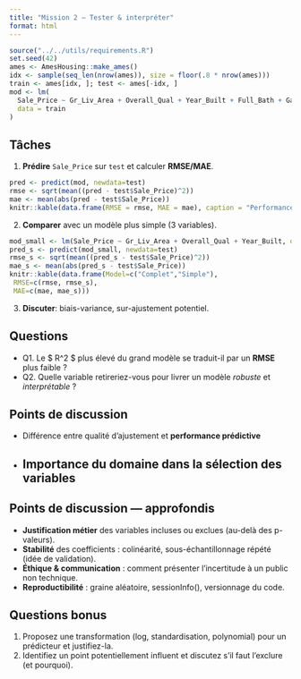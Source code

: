 ```yaml
---
title: "Mission 2 — Tester & interpréter"
format: html
---
```


```r
source("../../utils/requirements.R")
set.seed(42)
ames <- AmesHousing::make_ames()
idx <- sample(seq_len(nrow(ames)), size = floor(.8 * nrow(ames)))
train <- ames[idx, ]; test <- ames[-idx, ]
mod <- lm(
  Sale_Price ~ Gr_Liv_Area + Overall_Qual + Year_Built + Full_Bath + Garage_Cars,
  data = train
)
```

## Tâches
1. **Prédire** `Sale_Price` sur `test` et calculer **RMSE/MAE**.
```r
pred <- predict(mod, newdata=test)
rmse <- sqrt(mean((pred - test$Sale_Price)^2))
mae <- mean(abs(pred - test$Sale_Price))
knitr::kable(data.frame(RMSE = rmse, MAE = mae), caption = "Performance prédictive sur test")
```

2. **Comparer** avec un modèle plus simple (3 variables).
```r
mod_small <- lm(Sale_Price ~ Gr_Liv_Area + Overall_Qual + Year_Built, data=train)
pred_s <- predict(mod_small, newdata=test)
rmse_s <- sqrt(mean((pred_s - test$Sale_Price)^2))
mae_s <- mean(abs(pred_s - test$Sale_Price))
knitr::kable(data.frame(Model=c("Complet","Simple"),
 RMSE=c(rmse, rmse_s),
 MAE=c(mae, mae_s)))
```

3. **Discuter**: biais-variance, sur-ajustement potentiel.

## Questions
- Q1. Le $ R^2 $ plus élevé du grand modèle se traduit-il par un **RMSE** plus faible ?
- Q2. Quelle variable retireriez-vous pour livrer un modèle *robuste* et *interprétable* ?

## Points de discussion
- Différence entre qualité d’ajustement et **performance prédictive**
- Importance du **domaine** dans la sélection des variables
---

## Points de discussion — approfondis
- **Justification métier** des variables incluses ou exclues (au-delà des p-valeurs).
- **Stabilité** des coefficients : colinéarité, sous-échantillonnage répété (idée de validation).
- **Éthique & communication** : comment présenter l’incertitude à un public non technique.
- **Reproductibilité** : graine aléatoire, sessionInfo(), versionnage du code.

## Questions bonus
1. Proposez une transformation (log, standardisation, polynomial) pour un prédicteur et justifiez-la.
2. Identifiez un point potentiellement influent et discutez s’il faut l’exclure (et pourquoi).

